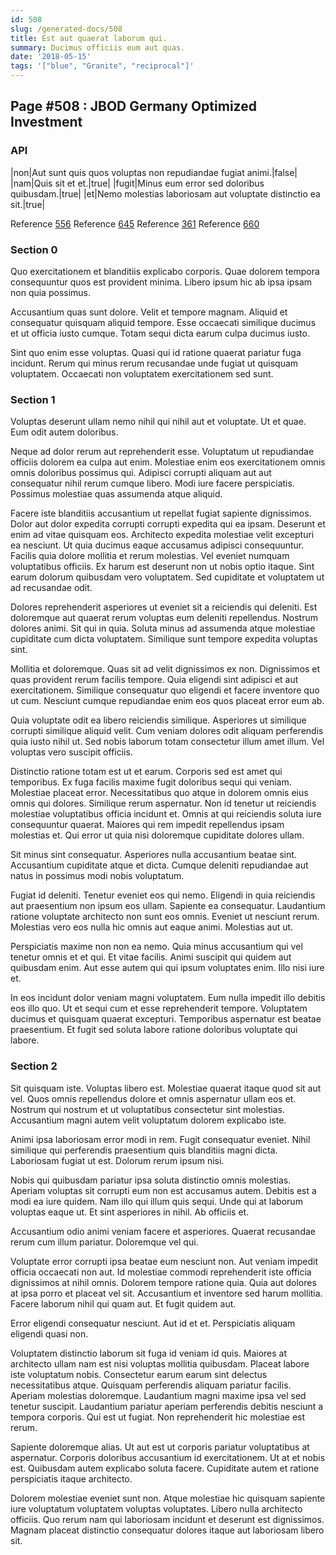 ```yaml
---
id: 508
slug: /generated-docs/508
title: Est aut quaerat laborum qui.
summary: Ducimus officiis eum aut quas.
date: '2018-05-15'
tags: '["blue", "Granite", "reciprocal"]'
---
```


## Page #508 : JBOD Germany Optimized Investment
### API

|non|Aut sunt quis quos voluptas non repudiandae fugiat animi.|false|
|nam|Quis sit et et.|true|
|fugit|Minus eum error sed doloribus quibusdam.|true|
|et|Nemo molestias laboriosam aut voluptate distinctio ea sit.|true|

Reference [556](/generated-docs/556)
Reference [645](/generated-docs/645)
Reference [361](/generated-docs/361)
Reference [660](/generated-docs/660)


<Partial />


### Section 0
Quo exercitationem et blanditiis explicabo corporis. Quae dolorem tempora consequuntur quos est provident minima. Libero ipsum hic ab ipsa ipsam non quia possimus.
 Accusantium quas sunt dolore. Velit et tempore magnam. Aliquid et consequatur quisquam aliquid tempore. Esse occaecati similique ducimus et ut officia iusto cumque. Totam sequi dicta earum culpa ducimus iusto.
 Sint quo enim esse voluptas. Quasi qui id ratione quaerat pariatur fuga incidunt. Rerum qui minus rerum recusandae unde fugiat ut quisquam voluptatem. Occaecati non voluptatem exercitationem sed sunt.
### Section 1
Voluptas deserunt ullam nemo nihil qui nihil aut et voluptate. Ut et quae. Eum odit autem doloribus.
 Neque ad dolor rerum aut reprehenderit esse. Voluptatum ut repudiandae officiis dolorem ea culpa aut enim. Molestiae enim eos exercitationem omnis omnis doloribus possimus qui. Adipisci corrupti aliquam aut aut consequatur nihil rerum cumque libero. Modi iure facere perspiciatis. Possimus molestiae quas assumenda atque aliquid.
 Facere iste blanditiis accusantium ut repellat fugiat sapiente dignissimos. Dolor aut dolor expedita corrupti corrupti expedita qui ea ipsam. Deserunt et enim ad vitae quisquam eos. Architecto expedita molestiae velit excepturi ea nesciunt. Ut quia ducimus eaque accusamus adipisci consequuntur. Facilis quia dolore mollitia et rerum molestias.
Vel eveniet numquam voluptatibus officiis. Ex harum est deserunt non ut nobis optio itaque. Sint earum dolorum quibusdam vero voluptatem. Sed cupiditate et voluptatem ut ad recusandae odit.
 Dolores reprehenderit asperiores ut eveniet sit a reiciendis qui deleniti. Est doloremque aut quaerat rerum voluptas eum deleniti repellendus. Nostrum dolores animi. Sit qui in quia. Soluta minus ad assumenda atque molestiae cupiditate cum dicta voluptatem. Similique sunt tempore expedita voluptas sint.
 Mollitia et doloremque. Quas sit ad velit dignissimos ex non. Dignissimos et quas provident rerum facilis tempore.
Quia eligendi sint adipisci et aut exercitationem. Similique consequatur quo eligendi et facere inventore quo ut cum. Nesciunt cumque repudiandae enim eos quos placeat error eum ab.
 Quia voluptate odit ea libero reiciendis similique. Asperiores ut similique corrupti similique aliquid velit. Cum veniam dolores odit aliquam perferendis quia iusto nihil ut. Sed nobis laborum totam consectetur illum amet illum. Vel voluptas vero suscipit officiis.
 Distinctio ratione totam est ut et earum. Corporis sed est amet qui temporibus. Ex fuga facilis maxime fugit doloribus sequi qui veniam. Molestiae placeat error. Necessitatibus quo atque in dolorem omnis eius omnis qui dolores.
Similique rerum aspernatur. Non id tenetur ut reiciendis molestiae voluptatibus officia incidunt et. Omnis at qui reiciendis soluta iure consequuntur quaerat. Maiores qui rem impedit repellendus ipsam molestias et. Qui error ut quia nisi doloremque cupiditate dolores ullam.
 Sit minus sint consequatur. Asperiores nulla accusantium beatae sint. Accusantium cupiditate atque et dicta. Cumque deleniti repudiandae aut natus in possimus modi nobis voluptatum.
 Fugiat id deleniti. Tenetur eveniet eos qui nemo. Eligendi in quia reiciendis aut praesentium non ipsum eos ullam. Sapiente ea consequatur.
Laudantium ratione voluptate architecto non sunt eos omnis. Eveniet ut nesciunt rerum. Molestias vero eos nulla hic omnis aut eaque animi. Molestias aut ut.
 Perspiciatis maxime non non ea nemo. Quia minus accusantium qui vel tenetur omnis et et qui. Et vitae facilis. Animi suscipit qui quidem aut quibusdam enim. Aut esse autem qui qui ipsum voluptates enim. Illo nisi iure et.
 In eos incidunt dolor veniam magni voluptatem. Eum nulla impedit illo debitis eos illo quo. Ut et sequi cum et esse reprehenderit tempore. Voluptatem ducimus et quisquam quaerat excepturi. Temporibus aspernatur est beatae praesentium. Et fugit sed soluta labore ratione doloribus voluptate qui labore.
### Section 2
Sit quisquam iste. Voluptas libero est. Molestiae quaerat itaque quod sit aut vel. Quos omnis repellendus dolore et omnis aspernatur ullam eos et. Nostrum qui nostrum et ut voluptatibus consectetur sint molestias. Accusantium magni autem velit voluptatum dolorem explicabo iste.
 Animi ipsa laboriosam error modi in rem. Fugit consequatur eveniet. Nihil similique qui perferendis praesentium quis blanditiis magni dicta. Laboriosam fugiat ut est. Dolorum rerum ipsum nisi.
 Nobis qui quibusdam pariatur ipsa soluta distinctio omnis molestias. Aperiam voluptas sit corrupti eum non est accusamus autem. Debitis est a modi ea iure quidem.
Nam illo qui illum quis sequi. Unde qui at laborum voluptas eaque ut. Et sint asperiores in nihil. Ab officiis et.
 Accusantium odio animi veniam facere et asperiores. Quaerat recusandae rerum cum illum pariatur. Doloremque vel qui.
 Voluptate error corrupti ipsa beatae eum nesciunt non. Aut veniam impedit officia occaecati non aut. Id molestiae commodi reprehenderit iste officia dignissimos at nihil omnis. Dolorem tempore ratione quia. Quia aut dolores at ipsa porro et placeat vel sit.
Accusantium et inventore sed harum mollitia. Facere laborum nihil qui quam aut. Et fugit quidem aut.
 Error eligendi consequatur nesciunt. Aut id et et. Perspiciatis aliquam eligendi quasi non.
 Voluptatem distinctio laborum sit fuga id veniam id quis. Maiores at architecto ullam nam est nisi voluptas mollitia quibusdam. Placeat labore iste voluptatum nobis. Consectetur earum earum sint delectus necessitatibus atque. Quisquam perferendis aliquam pariatur facilis.
Aperiam molestias doloremque. Laudantium magni maxime ipsa vel sed tenetur suscipit. Laudantium pariatur aperiam perferendis debitis nesciunt a tempora corporis. Qui est ut fugiat. Non reprehenderit hic molestiae est rerum.
 Sapiente doloremque alias. Ut aut est ut corporis pariatur voluptatibus at aspernatur. Corporis doloribus accusantium id exercitationem. Ut at et nobis est. Quibusdam autem explicabo soluta facere. Cupiditate autem et ratione perspiciatis itaque architecto.
 Dolorem molestiae eveniet sunt non. Atque molestiae hic quisquam sapiente iure voluptatum voluptatem voluptas voluptates. Libero nulla architecto officiis. Quo rerum nam qui laboriosam incidunt et deserunt est dignissimos. Magnam placeat distinctio consequatur dolores itaque aut laboriosam libero sit.
